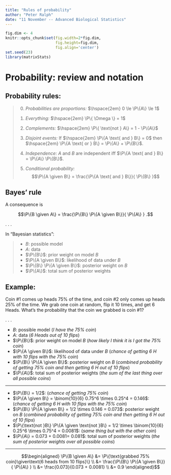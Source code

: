 ```yaml
---
title: "Rules of probability"
author: "Peter Ralph"
date: "11 November -- Advanced Biological Statistics"
---
```


```r
fig.dim <- 4
knitr::opts_chunk$set(fig.width=2*fig.dim,
                      fig.height=fig.dim,
                      fig.align='center')
set.seed(23)
library(matrixStats)
```

# Probability: review and notation

## Probability rules:

> 0. *Probabilities are proportions:* $\hspace{2em} 0 \le \P\{A\} \le 1$
> 
> 1. *Everything:* $\hspace{2em} \P\{ \Omega \} = 1$
> 
> 2. *Complements:* $\hspace{2em} \P\{ \text{not } A\} = 1 - \P\{A\}$
> 
> 3. *Disjoint events:* If $\hspace{2em} \P\{A \text{ and } B\} = 0$ then $\hspace{2em} \P\{A \text{ or } B\} = \P\{A\} + \P\{B\}$.
> 
> 4. *Independence:* $A$ and $B$ are independent iff $\P\{A \text{ and } B\} = \P\{A\} \P\{B\}$.
> 
> 5. *Conditional probability:* 
>     $$\P\{A \given B\} = \frac{\P\{A \text{ and } B\}}{ \P\{B\} }$$

## Bayes' rule

A consequence is

$$\P\{B \given A\} = \frac{\P\{B\} \P\{A \given B\}}{ \P\{A\} } .$$

. . .

In "Bayesian statistics":

> - $B$: possible model
> - $A$: data
> - $\P\{B\}$: prior weight on model $B$
> - $\P\{A \given B\}$: likelihood of data under $B$
> - $\P\{B\} \P\{A \given B\}$: posterior weight on $B$
> - $\P\{A\}$: total sum of posterior weights


## Example:

Coin #1 comes up heads 75% of the time, and coin #2 only comes up heads 25% of the time.
We grab one coin at random, flip it 10 times, and get 6 Heads.
What's the probability that the coin we grabbed is coin #1?

. . .


- $B$: possible model (*I have the 75% coin*)
- $A$: data (*6 Heads out of 10 flips*)
- $\P\{B\}$: prior weight on model $B$  (*how likely I think it is I got the 75% coin*)
- $\P\{A \given B\}$: likelihood of data under $B$ (*chance of getting 6 H with 10 flips with the 75% coin*)
- $\P\{B\} \P\{A \given B\}$: posterior weight on $B$ (*combined probability of getting 75% coin and then getting 6 H out of 10 flips*)
- $\P\{A\}$: total sum of posterior weights (*the sum of the last thing over all possible coins*)

---------

- $\P\{B\} = 1/2$: (*chance of getting 75% coin*)
- $\P\{A \given B\} = \binom{10}{6} 0.75^6 \times 0.25^4 = 0.146$: (*chance of getting 6 H with 10 flips with the 75% coin*)
- $\P\{B\} \P\{A \given B\} = 1/2 \times 0.146 = 0.073$: posterior weight on $B$ (*combined probability of getting 75% coin and then getting 6 H out of 10 flips*)
- $\P\{\text{not }B\} \P\{A \given \text{not }B\} = 1/2 \times \binom{10}{6} 0.25^6 \times 0.75^4 = 0.0081$: (*same thing but with the other coin*)
- $\P\{A\} = 0.073 + 0.0081= 0.081$: total sum of posterior weights (*the sum of posterior weights over all possible coins*)

-------------


$$\begin{aligned}
    \P\{B \given A\} 
        &= \P\{\text{grabbed 75% coin}\given\text{6 heads from 10 flips}\} \\
        &= \frac{\P\{B\} \P\{A \given B\}}{ \P\{A\} } \\
        &= \frac{0.073}{0.073 + 0.0081} \\
        &= 0.9
\end{aligned}$$


